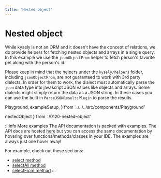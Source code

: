 ```yaml
---
title: 'Nested object'
---
```


# Nested object

While kysely is not an ORM and it doesn't have the concept of relations, we do provide
helpers for fetching nested objects and arrays in a single query. In this example we
use the `jsonObjectFrom` helper to fetch person's favorite pet along with the person's id.

Please keep in mind that the helpers under the `kysely/helpers` folder, including
`jsonObjectFrom`, are not guaranteed to work with 3rd party dialects. In order for
them to work, the dialect must automatically parse the `json` data type into
javascript JSON values like objects and arrays. Some dialects might simply return
the data as a JSON string. In these cases you can use the built in `ParseJSONResultsPlugin`
to parse the results.

  Playground,
  exampleSetup,
} from '../../../src/components/Playground'

  nestedObject
} from './0120-nested-object'

<div style={{ marginBottom: '1em' }}>
  <Playground code={nestedObject} setupCode={exampleSetup} />
</div>

:::info More examples
The API documentation is packed with examples. The API docs are hosted [here](https://kysely-org.github.io/kysely-apidoc/)
but you can access the same documentation by hovering over functions/methods/classes in your IDE. The examples are always
just one hover away!

For example, check out these sections:
 - [select method](https://kysely-org.github.io/kysely-apidoc/interfaces/SelectQueryBuilder.html#select)
 - [selectAll method](https://kysely-org.github.io/kysely-apidoc/interfaces/SelectQueryBuilder.html#selectAll)
 - [selectFrom method](https://kysely-org.github.io/kysely-apidoc/classes/Kysely.html#selectFrom)
:::
